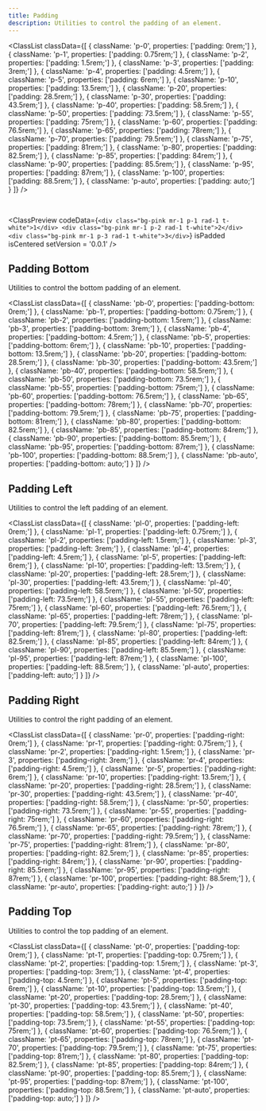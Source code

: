 ```yaml
---
title: Padding
description: Utilities to control the padding of an element.
---
```



<ClassList
  classData={[
    {
      className: 'p-0',
      properties: ['padding: 0rem;']
    },
    {
      className: 'p-1',
      properties: ['padding: 0.75rem;']
    },
    {
      className: 'p-2',
      properties: ['padding: 1.5rem;']
    },
    {
      className: 'p-3',
      properties: ['padding: 3rem;']
    },
    {
      className: 'p-4',
      properties: ['padding: 4.5rem;']
    },
    {
      className: 'p-5',
      properties: ['padding: 6rem;']
    },
    {
      className: 'p-10',
      properties: ['padding: 13.5rem;']
    },
    {
      className: 'p-20',
      properties: ['padding: 28.5rem;']
    },
    {
      className: 'p-30',
      properties: ['padding: 43.5rem;']
    },
    {
      className: 'p-40',
      properties: ['padding: 58.5rem;']
    },
    {
      className: 'p-50',
      properties: ['padding: 73.5rem;']
    },
    {
      className: 'p-55',
      properties: ['padding: 75rem;']
    },
    {
      className: 'p-60',
      properties: ['padding: 76.5rem;']
    },
    {
      className: 'p-65',
      properties: ['padding: 78rem;']
    },
    {
      className: 'p-70',
      properties: ['padding: 79.5rem;']
    },
    {
      className: 'p-75',
      properties: ['padding: 81rem;']
    },
    {
      className: 'p-80',
      properties: ['padding: 82.5rem;']
    },
    {
      className: 'p-85',
      properties: ['padding: 84rem;']
    },
    {
      className: 'p-90',
      properties: ['padding: 85.5rem;']
    },
    {
      className: 'p-95',
      properties: ['padding: 87rem;']
    },
    {
      className: 'p-100',
      properties: ['padding: 88.5rem;']
    },
    {
      className: 'p-auto',
      properties: ['padding: auto;']
    }
  ]} 
/>

<br />

<ClassPreview
  codeData={`<div class="bg-pink mr-1 p-1 rad-1 t-white">1</div>
    <div class="bg-pink mr-1 p-2 rad-1 t-white">2</div>
    <div class="bg-pink mr-1 p-3 rad-1 t-white">3</div>`}
  isPadded
  isCentered
  setVersion = '0.0.1'
/>

## Padding Bottom

Utilities to control the bottom padding of an element.

<ClassList
  classData={[
    {
      className: 'pb-0',
      properties: ['padding-bottom: 0rem;']
    },
    {
      className: 'pb-1',
      properties: ['padding-bottom: 0.75rem;']
    },
    {
      className: 'pb-2',
      properties: ['padding-bottom: 1.5rem;']
    },
    {
      className: 'pb-3',
      properties: ['padding-bottom: 3rem;']
    },
    {
      className: 'pb-4',
      properties: ['padding-bottom: 4.5rem;']
    },
    {
      className: 'pb-5',
      properties: ['padding-bottom: 6rem;']
    },
    {
      className: 'pb-10',
      properties: ['padding-bottom: 13.5rem;']
    },
    {
      className: 'pb-20',
      properties: ['padding-bottom: 28.5rem;']
    },
    {
      className: 'pb-30',
      properties: ['padding-bottom: 43.5rem;']
    },
    {
      className: 'pb-40',
      properties: ['padding-bottom: 58.5rem;']
    },
    {
      className: 'pb-50',
      properties: ['padding-bottom: 73.5rem;']
    },
    {
      className: 'pb-55',
      properties: ['padding-bottom: 75rem;']
    },
    {
      className: 'pb-60',
      properties: ['padding-bottom: 76.5rem;']
    },
    {
      className: 'pb-65',
      properties: ['padding-bottom: 78rem;']
    },
    {
      className: 'pb-70',
      properties: ['padding-bottom: 79.5rem;']
    },
    {
      className: 'pb-75',
      properties: ['padding-bottom: 81rem;']
    },
    {
      className: 'pb-80',
      properties: ['padding-bottom: 82.5rem;']
    },
    {
      className: 'pb-85',
      properties: ['padding-bottom: 84rem;']
    },
    {
      className: 'pb-90',
      properties: ['padding-bottom: 85.5rem;']
    },
    {
      className: 'pb-95',
      properties: ['padding-bottom: 87rem;']
    },
    {
      className: 'pb-100',
      properties: ['padding-bottom: 88.5rem;']
    },
    {
      className: 'pb-auto',
      properties: ['padding-bottom: auto;']
    }
  ]}
/>

## Padding Left

Utilities to control the left padding of an element.

<ClassList
  classData={[
    {
      className: 'pl-0',
      properties: ['padding-left: 0rem;']
    },
    {
      className: 'pl-1',
      properties: ['padding-left: 0.75rem;']
    },
    {
      className: 'pl-2',
      properties: ['padding-left: 1.5rem;']
    },
    {
      className: 'pl-3',
      properties: ['padding-left: 3rem;']
    },
    {
      className: 'pl-4',
      properties: ['padding-left: 4.5rem;']
    },
    {
      className: 'pl-5',
      properties: ['padding-left: 6rem;']
    },
    {
      className: 'pl-10',
      properties: ['padding-left: 13.5rem;']
    },
    {
      className: 'pl-20',
      properties: ['padding-left: 28.5rem;']
    },
    {
      className: 'pl-30',
      properties: ['padding-left: 43.5rem;']
    },
    {
      className: 'pl-40',
      properties: ['padding-left: 58.5rem;']
    },
    {
      className: 'pl-50',
      properties: ['padding-left: 73.5rem;']
    },
    {
      className: 'pl-55',
      properties: ['padding-left: 75rem;']
    },
    {
      className: 'pl-60',
      properties: ['padding-left: 76.5rem;']
    },
    {
      className: 'pl-65',
      properties: ['padding-left: 78rem;']
    },
    {
      className: 'pl-70',
      properties: ['padding-left: 79.5rem;']
    },
    {
      className: 'pl-75',
      properties: ['padding-left: 81rem;']
    },
    {
      className: 'pl-80',
      properties: ['padding-left: 82.5rem;']
    },
    {
      className: 'pl-85',
      properties: ['padding-left: 84rem;']
    },
    {
      className: 'pl-90',
      properties: ['padding-left: 85.5rem;']
    },
    {
      className: 'pl-95',
      properties: ['padding-left: 87rem;']
    },
    {
      className: 'pl-100',
      properties: ['padding-left: 88.5rem;']
    },
    {
      className: 'pl-auto',
      properties: ['padding-left: auto;']
    }
  ]}
/>

## Padding Right

Utilities to control the right padding of an element.

<ClassList
  classData={[
    {
      className: 'pr-0',
      properties: ['padding-right: 0rem;']
    },
    {
      className: 'pr-1',
      properties: ['padding-right: 0.75rem;']
    },
    {
      className: 'pr-2',
      properties: ['padding-right: 1.5rem;']
    },
    {
      className: 'pr-3',
      properties: ['padding-right: 3rem;']
    },
    {
      className: 'pr-4',
      properties: ['padding-right: 4.5rem;']
    },
    {
      className: 'pr-5',
      properties: ['padding-right: 6rem;']
    },
    {
      className: 'pr-10',
      properties: ['padding-right: 13.5rem;']
    },
    {
      className: 'pr-20',
      properties: ['padding-right: 28.5rem;']
    },
    {
      className: 'pr-30',
      properties: ['padding-right: 43.5rem;']
    },
    {
      className: 'pr-40',
      properties: ['padding-right: 58.5rem;']
    },
    {
      className: 'pr-50',
      properties: ['padding-right: 73.5rem;']
    },
    {
      className: 'pr-55',
      properties: ['padding-right: 75rem;']
    },
    {
      className: 'pr-60',
      properties: ['padding-right: 76.5rem;']
    },
    {
      className: 'pr-65',
      properties: ['padding-right: 78rem;']
    },
    {
      className: 'pr-70',
      properties: ['padding-right: 79.5rem;']
    },
    {
      className: 'pr-75',
      properties: ['padding-right: 81rem;']
    },
    {
      className: 'pr-80',
      properties: ['padding-right: 82.5rem;']
    },
    {
      className: 'pr-85',
      properties: ['padding-right: 84rem;']
    },
    {
      className: 'pr-90',
      properties: ['padding-right: 85.5rem;']
    },
    {
      className: 'pr-95',
      properties: ['padding-right: 87rem;']
    },
    {
      className: 'pr-100',
      properties: ['padding-right: 88.5rem;']
    },
    {
      className: 'pr-auto',
      properties: ['padding-right: auto;']
    }
  ]}
/>

## Padding Top

Utilities to control the top padding of an element.

<ClassList
  classData={[
    {
      className: 'pt-0',
      properties: ['padding-top: 0rem;']
    },
    {
      className: 'pt-1',
      properties: ['padding-top: 0.75rem;']
    },
    {
      className: 'pt-2',
      properties: ['padding-top: 1.5rem;']
    },
    {
      className: 'pt-3',
      properties: ['padding-top: 3rem;']
    },
    {
      className: 'pt-4',
      properties: ['padding-top: 4.5rem;']
    },
    {
      className: 'pt-5',
      properties: ['padding-top: 6rem;']
    },
    {
      className: 'pt-10',
      properties: ['padding-top: 13.5rem;']
    },
    {
      className: 'pt-20',
      properties: ['padding-top: 28.5rem;']
    },
    {
      className: 'pt-30',
      properties: ['padding-top: 43.5rem;']
    },
    {
      className: 'pt-40',
      properties: ['padding-top: 58.5rem;']
    },
    {
      className: 'pt-50',
      properties: ['padding-top: 73.5rem;']
    },
    {
      className: 'pt-55',
      properties: ['padding-top: 75rem;']
    },
    {
      className: 'pt-60',
      properties: ['padding-top: 76.5rem;']
    },
    {
      className: 'pt-65',
      properties: ['padding-top: 78rem;']
    },
    {
      className: 'pt-70',
      properties: ['padding-top: 79.5rem;']
    },
    {
      className: 'pt-75',
      properties: ['padding-top: 81rem;']
    },
    {
      className: 'pt-80',
      properties: ['padding-top: 82.5rem;']
    },
    {
      className: 'pt-85',
      properties: ['padding-top: 84rem;']
    },
    {
      className: 'pt-90',
      properties: ['padding-top: 85.5rem;']
    },
    {
      className: 'pt-95',
      properties: ['padding-top: 87rem;']
    },
    {
      className: 'pt-100',
      properties: ['padding-top: 88.5rem;']
    },
    {
      className: 'pt-auto',
      properties: ['padding-top: auto;']
    }
  ]}
/>